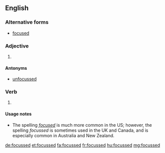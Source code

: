 ==English==

===Alternative forms===
* [[focused]]

===Adjective===
{{en-adj}}

# {{context|British|lang=en}} {{alternative spelling of|focused|lang=en}}

====Antonyms====
* [[unfocussed]]

===Verb===
{{head|en|verb form}}

# {{context|British|lang=en}} {{en-past of|focus}}

====Usage notes====
* The spelling ''[[focused]]'' is much more common in the US; however,  the spelling ''focussed'' is sometimes used in the UK and Canada, and is especially common in Australia and New Zealand.

[[de:focussed]]
[[et:focussed]]
[[fa:focussed]]
[[fr:focussed]]
[[hu:focussed]]
[[mg:focussed]]